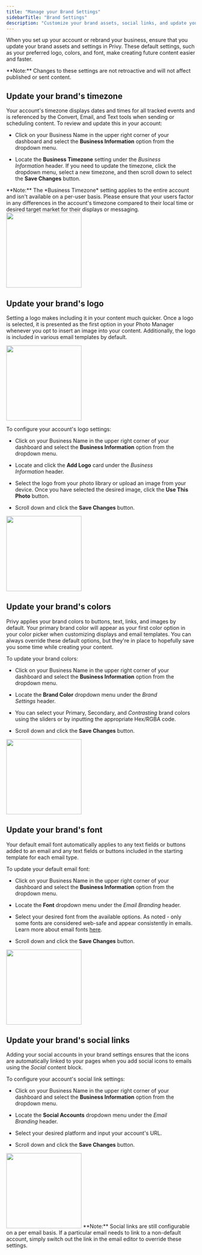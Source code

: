 ```yaml
---
title: "Manage your Brand Settings"
sidebarTitle: "Brand Settings"
description: "Customize your brand assets, social links, and update your business' timezone."
---
```


When you set up your account or rebrand your business, ensure that you update your brand assets and settings in Privy. These default settings, such as your preferred logo, colors, and font, make creating future content easier and faster. 

<Note>
  **Note:** Changes to these settings are not retroactive and will not affect published or sent content. 
</Note>

## Update your brand's timezone

Your account's timezone displays dates and times for all tracked events and is referenced by the Convert, Email, and Text tools when sending or scheduling content. To review and update this in your account: 

* Click on your Business Name in the upper right corner of your dashboard and select the **Business Information** option from the dropdown menu. 

* Locate the **Business Timezone** setting under the *Business Information* header. If you need to update the timezone, click the dropdown menu, select a new timezone, and then scroll down to select the **Save Changes** button.

<Warning>
  **Note:** The *Business Timezone* setting applies to the entire account and isn't available on a per-user basis. Please ensure that your users factor in any differences in the account's timezone compared to their local time or desired target market for their displays or messaging. 
</Warning>

<img height="200" src="/images/business-settings/change-timezone.gif" />

## Update your brand's logo

Setting a logo makes including it in your content much quicker. Once a logo is selected, it is presented as the first option in your Photo Manager whenever you opt to insert an image into your content. Additionally, the logo is included in various email templates by default.

<img height="200" src="/images/business-settings/logo-photo-manager.png" />

To configure your account's logo settings: 

* Click on your Business Name in the upper right corner of your dashboard and select the **Business Information** option from the dropdown menu. 

* Locate and click the **Add Logo** card under the *Business Information* header.

* Select the logo from your photo library or upload an image from your device. Once you have selected the desired image, click the **Use This Photo** button. 

* Scroll down and click the **Save Changes** button. 

<img height="200" src="/images/business-settings/update-logo.png" />

## Update your brand's colors

Privy applies your brand colors to buttons, text, links, and images by default. Your primary brand color will appear as your first color option in your color picker when customizing displays and email templates. You can always override these default options, but they're in place to hopefully save you some time while creating your content.

To update your brand colors:

* Click on your Business Name in the upper right corner of your dashboard and select the **Business Information** option from the dropdown menu. 

* Locate the **Brand Color** dropdown menu under the *Brand Settings* header.  

* You can select your Primary, Secondary, and *Contrasting* brand colors using the sliders or by inputting the appropriate Hex/RGBA code.

* Scroll down and click the **Save Changes** button. 

<img height="200" src="/images/business-settings/update-brand-colors.png" />

## Update your brand's font

Your default email font automatically applies to any text fields or buttons added to an email and any text fields or buttons included in the starting template for each email type. 

To update your default email font: 

* Click on your Business Name in the upper right corner of your dashboard and select the **Business Information** option from the dropdown menu. 

* Locate the **Font** dropdown menu under the *Email Branding* header.  

* Select your desired font from the available options. As noted - only some fonts are considered web-safe and appear consistently in emails. Learn more about email fonts [here](https://privy.mintlify.app/docs/learn/content/web-safe-fonts).

* Scroll down and click the **Save Changes** button. 

<img height="200" src="/images/business-settings/update-brand-font.png" />

## Update your brand's social links

Adding your social accounts in your brand settings ensures that the icons are automatically linked to your pages when you add social icons to emails using the *Social* content block. 

To configure your account's social link settings: 

* Click on your Business Name in the upper right corner of your dashboard and select the **Business Information** option from the dropdown menu. 

* Locate the **Social Accounts** dropdown menu under the *Email Branding* header.  

* Select your desired platform and input your account's URL. 

* Scroll down and click the **Save Changes** button. 

<img height="200" src="/images/business-settings/update-social-links.png" />

<Note>
  **Note:** Social links are still configurable on a per email basis. If a particular email needs to link to a non-default account, simply switch out the link in the email editor to override these settings. 
</Note>